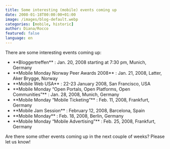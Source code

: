 ```yaml
---
title: Some interesting (mobile) events coming up
date: 2008-01-18T00:00:00+01:00
image: /images/blog-default.webp
categories: [mobile, historic]
author: Diana/Rocco
featured: false
language: en
---
```


<div class="entry-content">
There are some interesting events coming up:<ul>	<li>**Bloggertreffen** : Jan. 20, 2008 starting at 7:30 pm, Munich, Germany</li>	<li>**Mobile Monday Norway Peer Awards 2008** : Jan. 21, 2008, Latter, Aker Brygge, Norway</li>	<li>**Mobile Web USA** : 22-23 January 2008, San Francisco, USA</li>	<li>**Mobile Monday “Open Portals, Open Platforms, Open Communities”** : Jan. 28, 2008, Munich, Germany </li>	<li>**Mobile Monday “Mobile Ticketing”** : Feb. 11, 2008, Frankfurt, Germany</li>	<li>**Mobile Jam Session** : February 12, 2008, Barcelona, Spain</li>	<li>**Mobile Monday** : Feb. 18, 2008, Berlin, Germany </li>	<li>**Mobile Monday “Mobile Advertising”** : Feb. 25, 2008, Frankfurt, Germany</li></ul>

Are there some other events coming up in the next couple of weeks? Please let us know!
</div>


